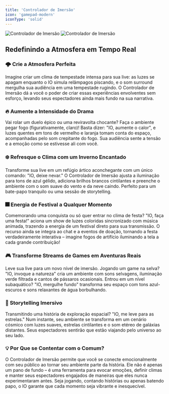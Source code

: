 ```yaml
---
title: 'Controlador de Imersão'
icon: 'gamepad-modern'
iconType: 'solid'
---
```


<img
  className="block dark:hidden"
  src="/images/features/immersion_controller_dark.png"
  alt="Controlador de Imersão"
/>
<img
  className="hidden dark:block"
  src="/images/features/immersion_controller_dark.png"
  alt="Controlador de Imersão"
/>

## Redefinindo a Atmosfera em Tempo Real

### 🌩️ Crie a Atmosfera Perfeita

Imagine criar um clima de tempestade intensa para sua live: as luzes se apagam enquanto o IO simula relâmpagos piscando, e o som surround mergulha sua audiência em uma tempestade rugindo. O Controlador de Imersão dá a você o poder de criar essas experiências envolventes sem esforço, levando seus espectadores ainda mais fundo na sua narrativa.

### 🔥 Aumente a Intensidade do Drama

Vai rolar um duelo épico ou uma reviravolta chocante? Faça o ambiente pegar fogo (figurativamente, claro)! Basta dizer: "IO, aumente o calor", e luzes quentes em tons de vermelho e laranja tomam conta do espaço, acompanhadas pelo som crepitante do fogo. Sua audiência sente a tensão e a emoção como se estivesse ali com você.

### ❄️ Refresque o Clima com um Inverno Encantado

Transforme sua live em um refúgio ártico aconchegante com um único comando: "IO, deixe nevar." O Controlador de Imersão ajusta a iluminação para tons de azul gélido, adiciona brilhos brancos cintilantes e preenche o ambiente com o som suave do vento e da neve caindo. Perfeito para um bate-papo tranquilo ou uma sessão de storytelling.

### 🎆 Energia de Festival a Qualquer Momento

Comemorando uma conquista ou só quer entrar no clima de festa? "IO, faça uma festa!" aciona um show de luzes coloridas sincronizado com música animada, trazendo a energia de um festival direto para sua transmissão. O recurso ainda se integra ao chat e a eventos de doação, tornando a festa verdadeiramente interativa – imagine fogos de artifício iluminando a tela a cada grande contribuição!

### 🎮 Transforme Streams de Games em Aventuras Reais
Leve sua live para um novo nível de imersão. Jogando um game na selva? "IO, invoque a natureza" cria um ambiente com sons selvagens, iluminação verde filtrada e cantos de pássaros ocasionais. Entrou em um nível subaquático? "IO, mergulhe fundo" transforma seu espaço com tons azul-escuros e sons relaxantes de água borbulhando.

### 🌌 Storytelling Imersivo

Transmitindo uma história de exploração espacial? "IO, me leve para as estrelas." Num instante, seu ambiente se transforma em um cenário cósmico com luzes suaves, estrelas cintilantes e o som etéreo de galáxias distantes. Seus espectadores sentirão que estão viajando pelo universo ao seu lado.

### 💡 Por Que se Contentar com o Comum?
O Controlador de Imersão permite que você se conecte emocionalmente com seu público ao tornar seu ambiente parte da história. Ele não é apenas um pano de fundo – é uma ferramenta para evocar emoções, definir climas e manter seus espectadores engajados de maneiras que eles nunca experimentaram antes. Seja jogando, contando histórias ou apenas batendo papo, o IO garante que cada momento seja vibrante e inesquecível. 